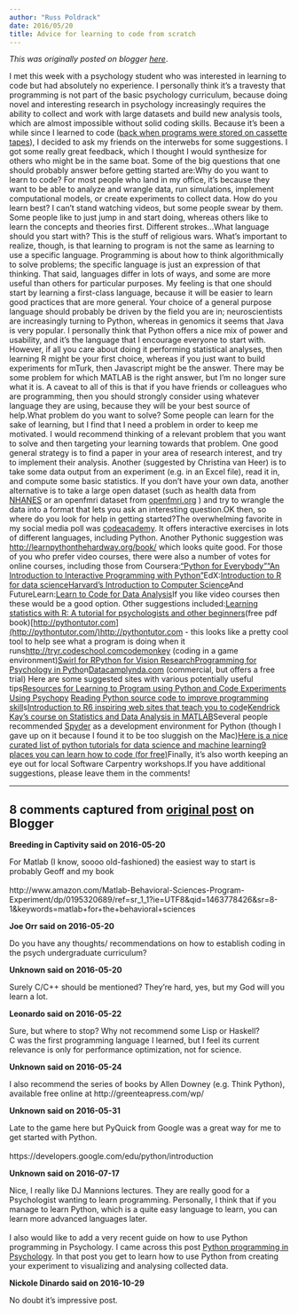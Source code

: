 ```yaml
---
author: "Russ Poldrack"
date: 2016/05/20
title: Advice for learning to code from scratch
---
```


*This was originally posted on blogger [here](https://russpoldrack.blogspot.com/2016/05/advice-for-learning-to-code-from-scratch.html)*.

I met this week with a psychology student who was interested in learning to code but had absolutely no experience.  I personally think it’s a travesty that programming is not part of the basic psychology curriculum, because doing novel and interesting research in psychology increasingly requires the ability to collect and work with large datasets and build new analysis tools, which are almost impossible without solid coding skills.  Because it’s been a while since I learned to code ([back when programs were stored on cassette tapes](http://www.russpoldrack.org/2010/11/my-personal-computing-history.html)), I decided to ask my friends on the interwebs for some suggestions.  I got some really great feedback, which I thought I would synthesize for others who might be in the same boat.  Some of the big questions that one should probably answer before getting started are:Why do you want to learn to code?  For most people who land in my office, it’s because they want to be able to analyze and wrangle data, run simulations, implement computational models, or create experiments to collect data.  How do you learn best?  I can’t stand watching videos, but some people swear by them.  Some people like to just jump in and start doing, whereas others like to learn the concepts and theories first.  Different strokes...What language should you start with?  This is the stuff of religious wars.  What’s important to realize, though, is that learning to program is not the same as learning to use a specific language.  Programming is about how to think algorithmically to solve problems; the specific language is just an expression of that thinking.  That said, languages differ in lots of ways, and some are more useful than others for particular purposes.  My feeling is that one should start by learning a first-class language, because it will be easier to learn good practices that are more general.  Your choice of a general purpose language should probably be driven by the field you are in; neuroscientists are increasingly turning to Python, whereas in genomics it seems that Java is very popular.  I personally think that Python offers a nice mix of power and usability, and it’s the language that I encourage everyone to start with.  However, if all you care about doing it performing statistical analyses, then learning R might be your first choice, whereas if you just want to build experiments for mTurk, then Javascript might be the answer.  There may be some problem for which MATLAB is the right answer, but I’m no longer sure what it is. A caveat to all of this is that if you have friends or colleagues who are programming, then you should strongly consider using whatever language they are using, because they will be your best source of help.What problem do you want to solve?  Some people can learn for the sake of learning, but I find that I need a problem in order to keep me motivated.  I would recommend thinking of a relevant problem that you want to solve and then targeting your learning towards that problem.  One good general strategy is to find a paper in your area of research interest, and try to implement their analysis. Another (suggested by Christina van Heer) is to take some data output from an experiment (e.g. in an Excel file), read it in, and compute some basic statistics.  If you don't have your own data, another alternative is to take a large open dataset (such as health data from [NHANES](http://www.cdc.gov/nchs/nhanes/) or an openfmri dataset from [openfmri.org](http://openfmri.org/) ) and try to wrangle the data into a format that lets you ask an interesting question.OK then, so where do you look for help in getting started?The overwhelming favorite in my social media poll was [codeacademy](http://codeacademy.com/).  It offers interactive exercises in lots of different languages, including Python.  Another Pythonic suggestion was [http://learnpythonthehardway.org/book/](http://learnpythonthehardway.org/book/) which looks quite good. For those of you who prefer video courses, there were also a number of votes for online courses, including those from Coursera:[“Python for Everybody” ](https://www.coursera.org/learn/python)["An Introduction to Interactive Programming with Python"](https://www.coursera.org/learn/interactive-python-1?trk=profile_certification_title)EdX:[Introduction to R for data science](https://www.edx.org/course/introduction-r-data-science-microsoft-dat204x)[Harvard’s Introduction to Computer Science ](https://www.edx.org/course/introduction-computer-science-harvardx-cs50x)And  FutureLearn:[Learn to Code for Data Analysis ](https://www.futurelearn.com/courses/learn-to-code)If you like video courses then these would be a good option.  Other suggestions included:[Learning statistics with R: A tutorial for psychologists and other beginners ](http://health.adelaide.edu.au/psychology/ccs/docs/lsr/lsr-0.3.pdf)(free pdf book)[[http://pythontutor.com](http://pythontutor.com/)](http://pythontutor.com/)[http://pythontutor.com](http://pythontutor.com/) - this looks like a pretty cool tool to help see what a program is doing when it runs[http://tryr.codeschool.com](http://tryr.codeschool.com/)[codemonkey](https://www.playcodemonkey.com/) (coding in a game environment)[Swirl for R ](http://swirlstats.com/)[Python for Vision Research](http://gestaltrevision.be/wiki/python/python)[Programming for Psychology in Pytho](http://www.djmannion.net/programming_vision/)n[Datacamp](http://datacamp.com/)[lynda.com](http://lynda.com/) (commercial, but offers a free trial) Here are some suggested sites with various potentially useful tips[Resources for Learning to Program using Python and Code Experiments Using Psychopy](http://neurofractal.tumblr.com/post/114928822703/resources-for-learning-to-program-using-python-and) [Reading Python source code to improve programming skill](http://stackoverflow.com/questions/3605337/reading-python-source-code-to-improve-programming-skills/3605360)s[Introduction to R](https://ramnathv.github.io/pycon2014-r/)[6 inspiring web sites that teach you to cod](http://imgur.com/gallery/BL6Vs)e[Kendrick Kay's course on Statistics and Data Analysis in MATLAB](http://kendrickkay.net/psych5007/)Several people recommended [Spyder](https://pythonhosted.org/spyder/) as a development environment for Python (though I gave up on it because I found it to be too sluggish on the Mac)[Here is a nice curated list of python tutorials for data science and machine learning](https://github.com/ujjwalkarn/DataSciencePython)[9 places you can learn how to code (for free)](http://www.inc.com/larry-kim/9-places-you-can-learn-how-to-code-for-free.html)Finally, it’s also worth keeping an eye out for local Software Carpentry workshops.If you have additional suggestions, please leave them in the comments!

---

## 8 comments captured from [original post](https://russpoldrack.blogspot.com/2016/05/advice-for-learning-to-code-from-scratch.html) on Blogger

**Breeding in Captivity said on 2016-05-20**

For Matlab (I know, soooo old-fashioned) the easiest way to start is probably Geoff and my book<br /><br />http://www.amazon.com/Matlab-Behavioral-Sciences-Program-Experiment/dp/0195320689/ref=sr_1_1?ie=UTF8&amp;qid=1463778426&amp;sr=8-1&amp;keywords=matlab+for+the+behavioral+sciences<br />

**Joe Orr said on 2016-05-20**

Do you have any thoughts/ recommendations on how to establish coding in the psych undergraduate curriculum?

**Unknown said on 2016-05-20**

Surely C/C++ should be mentioned? They're hard, yes, but my God will you learn a lot.

**Leonardo said on 2016-05-22**

Sure, but where to stop? Why not recommend some Lisp or Haskell? <br />C was the first programming language I learned, but I feel its current relevance is only for performance optimization, not for science.

**Unknown said on 2016-05-24**

I also recommend the series of books by Allen Downey (e.g. Think Python), available free online at http://greenteapress.com/wp/

**Unknown said on 2016-05-31**

Late to the game here but PyQuick from Google was a great way for me to get started with Python.<br /><br />https://developers.google.com/edu/python/introduction

**Unknown said on 2016-07-17**

Nice, I really like DJ Mannions lectures. They are really good for a Psychologist wanting to learn programming.   Personally, I think that if you manage to learn Python, which is a quite easy language to learn, you can learn more advanced languages later.   <br /><br />I also would like to add a very recent guide on how to use Python programming in Psychology. I came across this post <a href="http://blog.efpsa.org/2016/07/12/python-programming-in-psychology-from-data-collection-to-analysis" rel="nofollow">Python programming in Psychology</a>. In that post you get to learn how to use Python from creating your experiment to visualizing and analysing collected data.

**Nickole Dinardo said on 2016-10-29**

No doubt it's impressive post.

